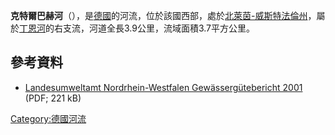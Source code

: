 {{Coord|51.0410195|N|7.0135635|E|display=title}}

'''克特爾巴赫河'''（{{lang-de|Köttelbach}}），是[[德國|德國]]的河流，位於該國西部，處於[[北萊茵-威斯特法倫州|北萊茵-威斯特法倫州]]，屬於[[丁恩河_(伍珀河支流)|丁恩河]]的右支流，河道全長3.9公里，流域面積3.7平方公里。

==參考資料==
* [http://luadb.lds.nrw.de/LUA/gues/docs/wupper.pdf Landesumweltamt Nordrhein-Westfalen Gewässergütebericht 2001] {{Wayback|url=http://luadb.lds.nrw.de/LUA/gues/docs/wupper.pdf |date=20160304073447 }} (PDF; 221 kB)

{{Germany-geo-stub}}
[[Category:德國河流|Category:德國河流]]